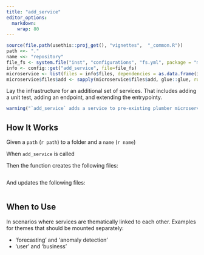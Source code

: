 ---
title: "add_service"
editor_options: 
  markdown: 
    wrap: 80
---

```{r, include = FALSE}
source(file.path(usethis::proj_get(), "vignettes",  "_common.R"))
path <<- "."
name <<- "repository"
file_fs <- system.file("inst", "configurations", "fs.yml", package = "microservices", mustWork = TRUE)
info <- config::get("add_service", file=file_fs)
microservice <- list(files = info$files, dependencies = as.data.frame(info$dependencies))
microservice$files$add <- sapply(microservice$files$add, glue::glue, route_name = name)
```

Lay the infrastructure for an additional set of services. That includes adding a
unit test, adding an endpoint, and extending the entrypointy.

```{r warning=TRUE}
warning("`add_service` adds a service to pre-existing plumber microservice which you could deploy by calling `use_microservice`.")
```

## How It Works

Given a `path` (`r path`) to a folder and a `name` (`r name`)

When `add_service` is called

Then the function creates the following files:

```{r, code = microservice$files$add, eval = FALSE, echo=TRUE}
```

And updates the following files:

```{r, code = microservice$files$update, eval = FALSE, echo=TRUE}
```

## When to Use 

In scenarios where services are thematically linked to each other. Examples for
themes that should be mounted separately:

* 'forecasting' and 'anomaly detection'
* 'user' and 'business'
